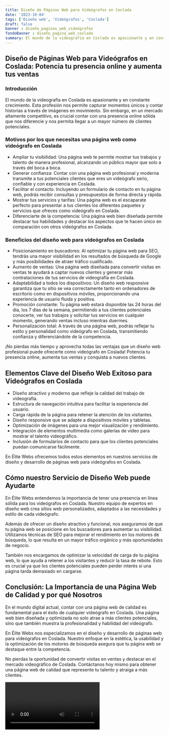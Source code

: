 ```yaml
---
title: Diseño de Páginas Web para Videógrafos en Coslada
date: '2023-10-04'
tags: ['Diseño web', 'Videógrafos', 'Coslada']
draft: false
banner : diseño_paginas_web_videógrafos
fondoBanner : diseño_pagina_web_coslada
summary: El mundo de la videografía en Coslada es apasionante y en constante crecimiento. Esta profesión nos permite capturar momentos únicos y contar historias a través de imágenes en movimiento. Sin embargo, en un mercado altamente competitivo, es crucial contar con una presencia online sólida que nos diferencie y nos permita llegar a un mayor número de clientes potenciales.
---
```


## Diseño de Páginas Web para Videógrafos en Coslada: Potencia tu presencia online y aumenta tus ventas

### Introducción

El mundo de la videografía en Coslada es apasionante y en constante crecimiento. Esta profesión nos permite capturar momentos únicos y contar historias a través de imágenes en movimiento. Sin embargo, en un mercado altamente competitivo, es crucial contar con una presencia online sólida que nos diferencie y nos permita llegar a un mayor número de clientes potenciales.

### Motivos por los que necesitas una página web como videógrafo en Coslada

- Ampliar tu visibilidad: Una página web te permite mostrar tus trabajos y talento de manera profesional, alcanzando un público mayor que solo a través del boca a boca.
- Generar confianza: Contar con una página web profesional y moderna transmite a tus potenciales clientes que eres un videógrafo serio, confiable y con experiencia en Coslada.
- Facilitar el contacto: Incluyendo un formulario de contacto en tu página web, podrás recibir consultas y presupuestos de forma directa y rápida.
- Mostrar tus servicios y tarifas: Una página web es el escaparate perfecto para presentar a tus clientes los diferentes paquetes y servicios que ofreces como videógrafo en Coslada.
- Diferenciarte de la competencia: Una página web bien diseñada permite destacar tus habilidades y destacar los aspectos que te hacen único en comparación con otros videógrafos en Coslada.

### Beneficios del diseño web para videógrafos en Coslada

- Posicionamiento en buscadores: Al optimizar tu página web para SEO, tendrás una mayor visibilidad en los resultados de búsqueda de Google y más posibilidades de atraer tráfico cualificado.
- Aumento de ventas: Una página web diseñada para convertir visitas en ventas te ayudará a captar nuevos clientes y generar más contrataciones de tus servicios de videografía en Coslada.
- Adaptabilidad a todos los dispositivos: Un diseño web responsive garantiza que tu sitio se vea correctamente tanto en ordenadores de escritorio como en dispositivos móviles, proporcionando una experiencia de usuario fluida y positiva.
- Promoción constante: Tu página web estará disponible las 24 horas del día, los 7 días de la semana, permitiendo a tus clientes potenciales conocerte, ver tus trabajos y solicitar tus servicios en cualquier momento, generando ventas incluso mientras duermes.
- Personalización total: A través de una página web, podrás reflejar tu estilo y personalidad como videógrafo en Coslada, transmitiendo confianza y diferenciándote de la competencia.

¡No pierdas más tiempo y aprovecha todas las ventajas que un diseño web profesional puede ofrecerte como videógrafo en Coslada! Potencia tu presencia online, aumenta tus ventas y conquista a nuevos clientes.

<GifSeo />

<Cta />

## Elementos Clave del Diseño Web Exitoso para Videógrafos en Coslada

- Diseño atractivo y moderno que refleje la calidad del trabajo de videografía.
- Estructura de navegación intuitiva para facilitar la experiencia del usuario.
- Carga rápida de la página para retener la atención de los visitantes.
- Diseño responsive que se adapte a dispositivos móviles y tabletas.
- Optimización de imágenes para una mejor visualización y rendimiento.
- Integración de elementos multimedia como galerías de video para mostrar el talento videográfico.
- Inclusión de formularios de contacto para que los clientes potenciales puedan comunicarse fácilmente.

En Élite Webs ofrecemos todos estos elementos en nuestros servicios de diseño y desarrollo de páginas web para videógrafos en Coslada.

## Cómo nuestro Servicio de Diseño Web puede Ayudarte

En Élite Webs entendemos la importancia de tener una presencia en línea sólida para los videógrafos en Coslada. Nuestro equipo de expertos en diseño web crea sitios web personalizados, adaptados a las necesidades y estilo de cada videógrafo.

Además de ofrecer un diseño atractivo y funcional, nos aseguramos de que tu página web se posicione en los buscadores para aumentar su visibilidad. Utilizamos técnicas de SEO para mejorar el rendimiento en los motores de búsqueda, lo que resulta en un mayor tráfico orgánico y más oportunidades de negocio.

También nos encargamos de optimizar la velocidad de carga de tu página web, lo que ayuda a retener a los visitantes y reducir la tasa de rebote. Esto es crucial ya que los clientes potenciales pueden perder interés si una página tarda demasiado en cargarse.

## Conclusión: La Importancia de una Página Web de Calidad y por qué Nosotros

En el mundo digital actual, contar con una página web de calidad es fundamental para el éxito de cualquier videógrafo en Coslada. Una página web bien diseñada y optimizada no solo atrae a más clientes potenciales, sino que también muestra la profesionalidad y habilidad del videógrafo.

En Élite Webs nos especializamos en el diseño y desarrollo de páginas web para videógrafos en Coslada. Nuestro enfoque en la estética, la usabilidad y la optimización de los motores de búsqueda asegura que tu página web se destaque entre la competencia.

No pierdas la oportunidad de convertir visitas en ventas y destacar en el mercado videográfico de Coslada. Contáctanos hoy mismo para obtener una página web de calidad que represente tu talento y atraiga a más clientes.

<Video />

<CtaBot job='Videógrafos' city='Coslada'/>

<Gmaps query='Coslada+españa+maps' />